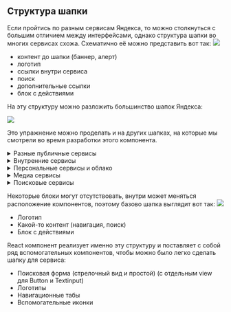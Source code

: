 ## Структура шапки

Если пройтись по разным сервисам Яндекса, то можно столкнуться с большим отличием между интерфейсами, однако структура шапки во многих сервисах схожа.
Схематично её можно представить вот так:
<img src="https://jing.yandex-team.ru/files/axaxaman/structure-header.png" />

- контент до шапки (баннер, алерт)
- логотип
- ссылки внутри сервиса
- поиск
- дополнительные ссылки
- блок с действиями

На эту структуру можно разложить большинство шапок Яндекса:

<img src="https://jing.yandex-team.ru/files/axaxaman/structure-example.png" />

Это упражнение можно проделать и на других шапках, на которые мы смотрели во время разработки этого компонента.
<details>
    <summary>Разные публичные сервисы</summary>
    <img src="https://jing.yandex-team.ru/files/axaxaman/headers.png" />
</details>
<details>
    <summary>Внутренние сервисы</summary>
    <img src="https://jing.yandex-team.ru/files/axaxaman/headers1.png" />
</details>
<details>
    <summary>Персональные сервисы и облако</summary>
    <img src="https://jing.yandex-team.ru/files/axaxaman/headers2.png" />
</details>
<details>
    <summary>Медиа сервисы</summary>
    <img src="https://jing.yandex-team.ru/files/axaxaman/headers3.png" />
</details>
<details>
    <summary>Поисковые сервисы</summary>
    <img src="https://jing.yandex-team.ru/files/axaxaman/headers4.png" />
</details>

Некоторые блоки могут отсутствовать, внутри может меняться расположение компонентов, поэтому базово шапка выглядит вот так:
<img src="https://jing.yandex-team.ru/files/axaxaman/anatomy-header.png" />

- Логотип
- Какой-то контент (навигация, поиск)
- Блок с действиями

React компонент реализует именно эту структуру и поставляет с собой ряд вспомогательных компонентов, чтобы можно было легко сделать шапку для сервиса:

- Поисковая форма (стрелочный вид и простой) (с отдельным view для Button и Textinput)
- Логотипы
- Навигационные табы
- Вспомогательные иконки
